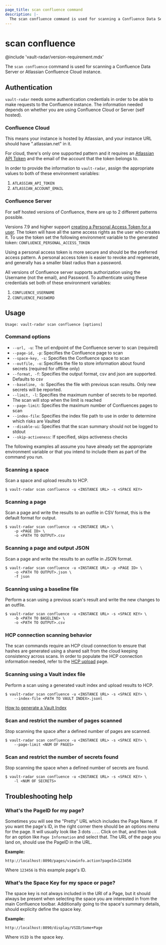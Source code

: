 ```yaml
---
page_title: scan confluence command
description: |-
  The scan confluence command is used for scanning a Confluence Data Server or Atlassian Confluence Cloud instance.
---
```


# scan confluence

@include 'vault-radar/version-requirement.mdx'

The `scan confluence` command is used for scanning a Confluence Data Server or
Atlassian Confluence Cloud instance.

## Authentication

`vault-radar` needs some authentication credentials in order to be able to make
requests to the Confluence instance. The information needed depends on whether
you are using Confluence Cloud or Server (self hosted).

### Confluence Cloud

This means your instance is hosted by Atlassian, and your instance URL should
have ".atlassian.net" in it.

For cloud, there's only one supported pattern and it requires an [Atlassian API
Token](https://support.atlassian.com/atlassian-account/docs/manage-api-tokens-for-your-atlassian-account/)
and the email of the account that the token belongs to.

In order to provide the information to `vault-radar`, assign the appropriate
values to both of these environment variables:

1. `ATLASSIAN_API_TOKEN`
1. `ATLASSIAN_ACCOUNT_EMAIL`

### Confluence Server

For self hosted versions of Confluence, there are up to 2 different patterns
possible.

Versions 7.9 and higher support [creating a Personal Access Token for a
user](https://confluence.atlassian.com/enterprise/using-personal-access-tokens-1026032365.html).
The token will have all the same access rights as the user who creates it. To
use the token set the following environment variable to the generated token:
`CONFLUENCE_PERSONAL_ACCESS_TOKEN`

Using a personal access token is more secure and should be the preferred access
pattern. A personal access token is easier to revoke and regenerate, and
generally has a smaller blast radius than a password.

All versions of Confluence server supports authorization using the Username (not
the email), and Password. To authenticate using these credentials set both of
these environment variables:

1. `CONFLUENCE_USERNAME`
1. `CONFLUENCE_PASSWORD`

## Usage

<CodeBlockConfig hideClipboard>

```plaintext
Usage: vault-radar scan confluence [options]
```

</CodeBlockConfig>

### Command options

- `--url, -u`: The url endpoint of the Confluence server to scan (required)
- `--page-id, -p`: Specifies the Confluence page to scan
- `--space-key, -s`: Specifies the Confluence space to scan
- `--outfile, -o`: Specifies the file to store information about found secrets (required for offline only)
- `--format, -f`: Specifies the output format, csv and json are supported. Defaults to csv
- `--baseline, -b`: Specifies the file with previous scan results. Only new secrets will be reported.
- `--limit, -l`: Specifies the maximum number of secrets to be reported. The scan will stop when the limit is reached
- `--page-limit`: Specifies the maximum number of Confluences pages to scan
- `--index-file`: Specifies the index file path to use in order to determine which risks are Vaulted
- `--disable-ui`: Specifies that the scan summary should not be logged to stdout
- `--skip-activeness`: If specified, skips activeness checks

The following examples all assume you have already set the appropriate
environment variable or that you intend to include them as part of the command
you run.

### Scanning a space

Scan a space and upload results to HCP.

```shell-session
$ vault-radar scan confluence -u <INSTANCE URL> -s <SPACE KEY>
```

### Scanning a page

Scan a page and write the results to an outfile in CSV format, this is the
default format for output.

```shell-session
$ vault-radar scan confluence -u <INSTANCE URL> \
    -p <PAGE ID> \
    -o <PATH TO OUTPUT>.csv
```
### Scanning a page and output JSON

Scan a page and write the results to an outfile in JSON format.

```shell-session
$ vault-radar scan confluence -u <INSTANCE URL> -p <PAGE ID> \
    -o <PATH TO OUTPUT>.json \
    -f json
```

### Scanning using a baseline file

Perform a scan using a previous scan's result and write the new changes to an
outfile.

```shell-session
$ vault-radar scan confluence -u <INSTANCE URL> -s <SPACE KEY> \
    -b <PATH TO BASELINE> \
    -o <PATH TO OUTPUT>.csv
```

### HCP connection scanning behavior

The scan commands require an HCP cloud connection to ensure 
that hashes are generated using a shared salt from the
cloud keeping consistency across scans. In order to populate the HCP connection
information needed, refer to the [HCP
upload](/hcp/docs/vault-radar/cli/configuration/upload-results-to-hcp) page.

### Scanning using a Vault index file

Perform a scan using a generated vault index and upload results to HCP.

```shell-session
$ vault-radar scan confluence -u <INSTANCE URL> -s <SPACE KEY> \
    --index-file <PATH TO VAULT INDEX>.jsonl
```
[How to generate a Vault Index](/hcp/docs/vault-radar/cli/index/vault#index-generation)

### Scan and restrict the number of pages scanned

Stop scanning the space after a defined number of pages are scanned.

```shell-session
$ vault-radar scan confluence -u <INSTANCE URL> -s <SPACE KEY> \
    --page-limit <NUM OF PAGES>
```

### Scan and restrict the number of secrets found

Stop scanning the space when a defined number of secrets are found.

```shell-session
$ vault-radar scan confluence -u <INSTANCE URL> -s <SPACE KEY> \
    -l <NUM OF SECRETS>
```

## Troubleshooting help

### What's the PageID for my page?

Sometimes you will see the "Pretty" URL which includes the Page Name. If you
want the page's ID, in the right corner there should be an options menu for the
page. It will usually look like 3 dots `...`. Click on that, and then look for
an option like `Page Information` and select that. The URL of the page you land
on, should use the PageID in the URL. 

**Example:**

```
http://localhost:8090/pages/viewinfo.action?pageId=123456
```

Where `123456` is this example page's ID.

### What's the Space Key for my space or page?

The space key is not always included in the URl of a Page, but it should always
be present when selecting the space you are interested in from the main
Confluence toolbar. Additionally going to the space's summary details, should
explicity define the space key.

**Example:**

```
http://localhost:8090/display/VSID/Some+Page
```

Where `VSID` is the space key.
